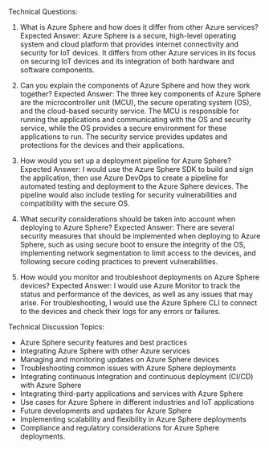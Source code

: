 

Technical Questions:
1. What is Azure Sphere and how does it differ from other Azure services?
Expected Answer: Azure Sphere is a secure, high-level operating system and cloud platform that provides internet connectivity and security for IoT devices. It differs from other Azure services in its focus on securing IoT devices and its integration of both hardware and software components.

2. Can you explain the components of Azure Sphere and how they work together?
Expected Answer: The three key components of Azure Sphere are the microcontroller unit (MCU), the secure operating system (OS), and the cloud-based security service. The MCU is responsible for running the applications and communicating with the OS and security service, while the OS provides a secure environment for these applications to run. The security service provides updates and protections for the devices and their applications.

3. How would you set up a deployment pipeline for Azure Sphere?
Expected Answer: I would use the Azure Sphere SDK to build and sign the application, then use Azure DevOps to create a pipeline for automated testing and deployment to the Azure Sphere devices. The pipeline would also include testing for security vulnerabilities and compatibility with the secure OS.

4. What security considerations should be taken into account when deploying to Azure Sphere?
Expected Answer: There are several security measures that should be implemented when deploying to Azure Sphere, such as using secure boot to ensure the integrity of the OS, implementing network segmentation to limit access to the devices, and following secure coding practices to prevent vulnerabilities.

5. How would you monitor and troubleshoot deployments on Azure Sphere devices?
Expected Answer: I would use Azure Monitor to track the status and performance of the devices, as well as any issues that may arise. For troubleshooting, I would use the Azure Sphere CLI to connect to the devices and check their logs for any errors or failures.

Technical Discussion Topics:
- Azure Sphere security features and best practices
- Integrating Azure Sphere with other Azure services
- Managing and monitoring updates on Azure Sphere devices
- Troubleshooting common issues with Azure Sphere deployments
- Integrating continuous integration and continuous deployment (CI/CD) with Azure Sphere
- Integrating third-party applications and services with Azure Sphere
- Use cases for Azure Sphere in different industries and IoT applications
- Future developments and updates for Azure Sphere
- Implementing scalability and flexibility in Azure Sphere deployments
- Compliance and regulatory considerations for Azure Sphere deployments.